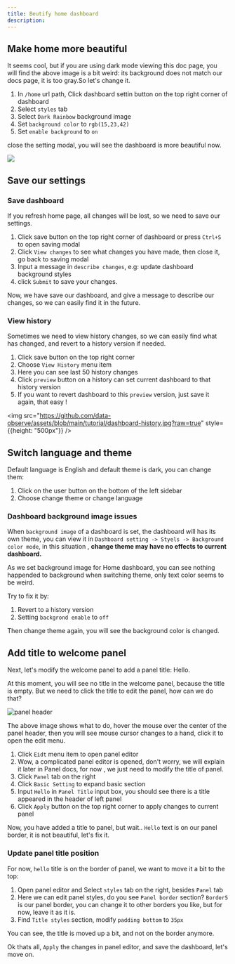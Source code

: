 ```yaml
---
title: Beutify home dashboard
description: 
---
```




## Make home more beautiful

It seems cool, but if you are using dark mode viewing this doc page, you will find the above image is a bit weird: its background does not match our docs page, it is too gray.So let's change it.

1. In `/home` url path, Click dashboard settin button on the top right corner of dashboard
2. Select `styles` tab
3. Select `Dark Rainbow` background image 
4. Set <code>background color</code> to `rgb(15,23,42)`
5. Set `enable background` to `on`

close the setting modal, you will see the dashboard is more beautiful now.

![](https://github.com/data-observe/assets/blob/main/tutorial/pretty-dashboard.jpg?raw=true)

## Save our settings 

### Save dashboard

If you refresh home page, all changes will be lost, so we need to save our settings. 

1. Click save button on the top right corner of dashboard or press `Ctrl+S` to open saving modal
2. Click `View changes` to see what changes you have made, then close it, go back to saving modal
3. Input a message in `describe changes`, e.g: update dashboard background styles
4. click `Submit` to save your changes.

Now, we have save our dashboard, and give a message to describe our changes, so we can easily find it in the future.

### View history

Sometimes we need to view history changes, so we can easily find what has changed, and revert to a history version if needed.

1. Click save button on the top right corner 
2. Choose `View History` menu item
3. Here you can see last 50 history changes
4. Click `preview` button on a history can set current dashboard to that history version
5. If you want to revert dashboard to this `preview` version, just save it again, that easy !

<img src="https://github.com/data-observe/assets/blob/main/tutorial/dashboard-history.jpg?raw=true" style={{height: "500px"}} />

## Switch language and theme

Default language is English and default theme is dark, you can change them:

1. Click on the user button on the bottom of the left sidebar
2. Choose change theme or change language 

### Dashboard background image issues 
When `background image` of a dashboard is set, the dashboard will has its own theme, you can view it in   `Dashboard setting -> Styels -> Background color mode`, in this situation , **change theme may have no effects to current dashboard.**

As we set background image for Home dashboard, you can see nothing happended to background when switching theme, only text color seems to be weird.

Try to fix it by:

1. Revert to a history version
2. Setting `backgrond enable` to `off`

Then change theme again, you will see the background color is changed.

## Add title to welcome panel

Next, let's modify the welcome panel to add a panel title: Hello.

At this moment, you will see no title in the welcome panel, because the title is empty. But we need to click the title to edit the panel, how can we do that?

![panel header](https://github.com/data-observe/assets/blob/main/tutorial/panel-header.jpg?raw=true)

The above image shows what to do, hover the mouse over the center of the panel header, then you will see mouse cursor changes to a hand, click it to open the edit menu.

1. Click `Eidt` menu item to open panel editor
2. Wow, a complicated panel editor is opened, don't worry, we will explain it later in Panel docs, for now , we just need to modify the title of panel.
3. Click `Panel` tab on the right
4. Click `Basic Setting` to expand basic section 
5. Input `Hello` in `Panel Title` input box, you should see there is a title appeared in the header of left panel
6. Click `Apply` button on the top right corner to apply changes to current panel 

Now, you have added a title to panel, but wait.. `Hello` text is on our panel border, it is not beautiful, let's fix it.

### Update panel title position

For now, `hello` title is on the border of panel, we want to move it a bit to the top:

1. Open panel editor and Select `styles` tab on the right, besides `Panel` tab
2. Here we can edit panel styles, do you see `Panel border` section? `Border5` is our panel border, you can change it to other borders you like, but for now, leave it as it is.
3. Find `Title styles` section, modify `padding bottom` to `35px`

You can see, the title is moved up a bit, and not on the border anymore.

Ok thats all, `Apply` the changes in panel editor, and save the dashboard, let's move on.









